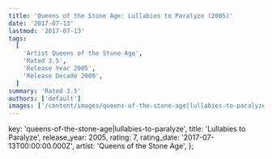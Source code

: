 ```yaml
---
title: 'Queens of the Stone Age: Lullabies to Paralyze (2005)'
date: '2017-07-13'
lastmod: '2017-07-13'
tags:
  [
    'Artist Queens of the Stone Age',
    'Rated 3.5',
    'Release Year 2005',
    'Release Decade 2000',
  ]
summary: 'Rated 3.5'
authors: ['default']
images: ['/content/images/queens-of-the-stone-age|lullabies-to-paralyze.jpg']
---
```


  key: 'queens-of-the-stone-age|lullabies-to-paralyze',
  title: 'Lullabies to Paralyze',
  release_year: 2005,
  rating: 7,
  rating_date: '2017-07-13T00:00:00.000Z',
  artist: 'Queens of the Stone Age',
};

<MusicRating data={data} />
